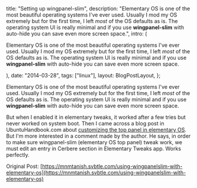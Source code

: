 
  title: "Setting up wingpanel-slim",
  description:
    "Elementary OS is one of the most beautiful operating systems I've  ever used. Usually I mod my OS extremely but for the first time, I left _most_ of the OS defaults as is. The operating system UI is really minimal and if you use **wingpanel-slim** with auto-hide you can save even more screen space.",
  intro: (
    <section>
      <p>
        Elementary OS is one of the most beautiful operating systems I've ever
        used. Usually I mod my OS extremely but for the first time, I left
        _most_ of the OS defaults as is. The operating system UI is really
        minimal and if you use **wingpanel-slim** with auto-hide you can save
        even more screen space.
      </p>
    </section>
  ),
  date: "2014-03-28",
  tags: ["linux"],
  layout: BlogPostLayout,
};

Elementary OS is one of the most beautiful operating systems I've ever used. Usually I mod my OS extremely but for the first time, I left _most_ of the OS defaults as is. The operating system UI is really minimal and if you use **wingpanel-slim** with auto-hide you can save even more screen space.

But when I enabled it in elementary tweaks, it worked after a few tries but never worked on system boot. Then I came across a blog post in UbuntuHandbook.com about [customizing the top panel in elementary OS](http://ubuntuhandbook.org/index.php/2013/10/customize-elementaryos-panel/). But I'm more interested in a comment made by the author. He says, in order to make sure wingpanel-slim (elementary OS top panel) tweak work, we must edit an entry in Cerbere section in Elementary Tweaks app. Works perfectly.

Original Post: [https://mnmtanish.svbtle.com/using-wingpanelslim-with-elementary-os](https://mnmtanish.svbtle.com/using-wingpanelslim-with-elementary-os)
